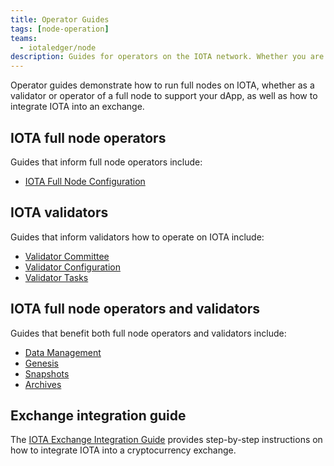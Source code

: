 ```yaml
---
title: Operator Guides
tags: [node-operation]
teams:
  - iotaledger/node
description: Guides for operators on the IOTA network. Whether you are running a full node for your dApp or operating as a validator on the IOTA network, these guides help you set up your environment and operate your network.
---
```


Operator guides demonstrate how to run full nodes on IOTA, whether as a validator or operator of a full node to support your dApp, as well as how to integrate IOTA into an exchange. 

## IOTA full node operators

Guides that inform full node operators include:

- [IOTA Full Node Configuration](iota-full-node/overview.mdx)  

## IOTA validators

Guides that inform validators how to operate on IOTA include:

- [Validator Committee](../about-iota/iota-architecture/validator-committee.mdx)
- [Validator Configuration](validator-config.mdx)
- [Validator Tasks](validator-operation/validator-tasks.mdx)

## IOTA full node operators and validators

Guides that benefit both full node operators and validators include:

- [Data Management](data-management.mdx)
- [Genesis](genesis.mdx)
- [Snapshots](snapshots.mdx)
- [Archives](archives.mdx)

## Exchange integration guide

The [IOTA Exchange Integration Guide](../developer/exchange-integration/exchange-integration.mdx) provides step-by-step instructions on how to integrate IOTA into a cryptocurrency exchange.